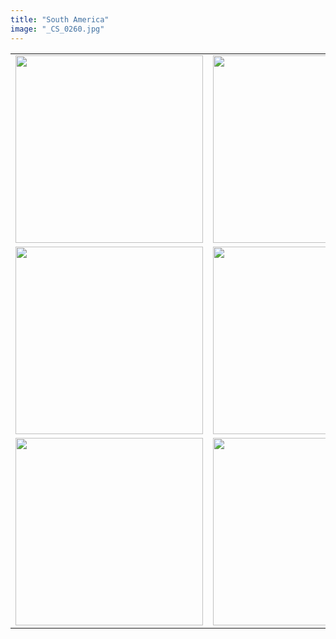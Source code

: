 ```yaml
---
title: "South America"
image: "_CS_0260.jpg"
---
```


|                                |                                  |                                |                                |
|------------------|------------------|------------------|------------------|
| ![](_CS_0260.jpg){width="300"} | ![](_CS_9475-2.jpg){width="300"} | ![](_CS_0587.jpg){width="300"} | ![](_CS_1325.jpg){width="300"} |
| ![](_CS_1348.jpg){width="300"} | ![](_CS_0458.jpg){width="300"}   | ![](_CS_9580.jpg){width="300"} | ![](_CS_1269.jpg){width="300"} |
| ![](_CS_9395.jpg){width="300"} | ![](_CS_9411.jpg){width="300"}   | ![](_CS_9513.jpg){width="300"} | ![](_CS_0812.jpg){width="300"} |

